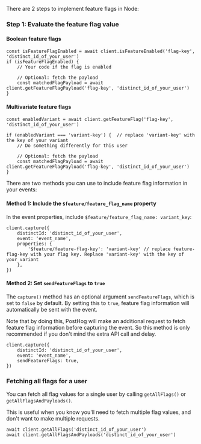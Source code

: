 There are 2 steps to implement feature flags in Node:

### Step 1: Evaluate the feature flag value

#### Boolean feature flags

```node
const isFeatureFlagEnabled = await client.isFeatureEnabled('flag-key', 'distinct_id_of_your_user')
if (isFeatureFlagEnabled) {
    // Your code if the flag is enabled

    // Optional: fetch the payload
    const matchedFlagPayload = await client.getFeatureFlagPayload('flag-key', 'distinct_id_of_your_user')
}
```

#### Multivariate feature flags

```node
const enabledVariant = await client.getFeatureFlag('flag-key', 'distinct_id_of_your_user')

if (enabledVariant === 'variant-key') {  // replace 'variant-key' with the key of your variant
    // Do something differently for this user

    // Optional: fetch the payload
    const matchedFlagPayload = await client.getFeatureFlagPayload('flag-key', 'distinct_id_of_your_user')
}
```


<IncludePropertyInEvents />

There are two methods you can use to include feature flag information in your events:

#### Method 1: Include the `$feature/feature_flag_name` property

 In the event properties, include `$feature/feature_flag_name: variant_key`:

```node
client.capture({
    distinctId: 'distinct_id_of_your_user',
    event: 'event_name',
    properties: {
        '$feature/feature-flag-key': 'variant-key' // replace feature-flag-key with your flag key. Replace 'variant-key' with the key of your variant
    },
})
```

#### Method 2: Set `sendFeatureFlags` to `true`

The `capture()` method has an optional argument `sendFeatureFlags`, which is set to `false` by default. By setting this to `true`, feature flag information will automatically be sent with the event.

Note that by doing this, PostHog will make an additional request to fetch feature flag information before capturing the event. So this method is only recommended if you don't mind the extra API call and delay.

```node
client.capture({
    distinctId: 'distinct_id_of_your_user',
    event: 'event_name',
    sendFeatureFlags: true,
})
```

### Fetching all flags for a user

You can fetch all flag values for a single user by calling `getAllFlags()` or `getAllFlagsAndPayloads()`.

This is useful when you know you'll need to fetch multiple flag values, and don't want to make multiple requests.

```node
await client.getAllFlags('distinct_id_of_your_user') 
await client.getAllFlagsAndPayloads('distinct_id_of_your_user')
```


<NodeOverrideServerProperties />